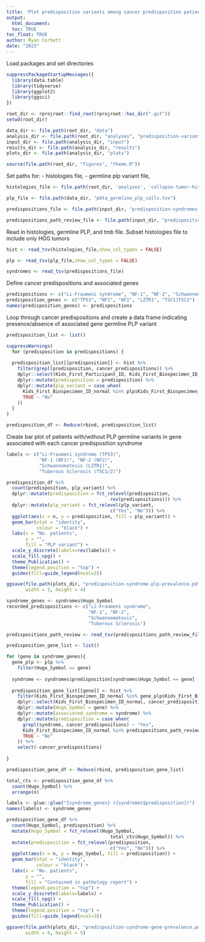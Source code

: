 ```yaml
---
title: 'Plot predisposition variants among cancer predisposition patients'
output: 
  html_document:
  toc: TRUE
toc_float: TRUE
author: Ryan Corbett
date: "2023"
---
```


Load packages and set directories

```r
suppressPackageStartupMessages({
  library(data.table)
  library(tidyverse)
  library(ggplot2)
  library(ggsci)
})

root_dir <- rprojroot::find_root(rprojroot::has_dir(".git"))
setwd(root_dir)

data_dir <- file.path(root_dir, "data")
analysis_dir <- file.path(root_dir, "analyses", "predisposition-variants")
input_dir <- file.path(analysis_dir, "input")
results_dir <- file.path(analysis_dir, "results") 
plots_dir <- file.path(analysis_dir, "plots")

source(file.path(root_dir, "figures", "theme.R"))
```

Set paths for: 
- histologies file, 
- germline plp variant file,

```r
histologies_file <- file.path(root_dir, 'analyses', 'collapse-tumor-histologies', 'results',"germline-primary-plus-tumor-histologies-plot-groups-clin-meta.tsv")

plp_file <- file.path(data_dir, "pbta_germline_plp_calls.tsv")

predispositions_file <- file.path(input_dir, "predisposition-syndromes.tsv")

predispositions_path_review_file <- file.path(input_dir, "predispositions-path-review.tsv")
```

Read in histologies, germline PLP, and tmb file. Subset histologies file to include only HGG tumors

```r
hist <- read_tsv(histologies_file,show_col_types = FALSE) 

plp <- read_tsv(plp_file,show_col_types = FALSE)

syndromes <- read_tsv(predispositions_file)
```

Define cancer predispositions and associated genes

```r
predispositions <- c("Li-Fraumeni syndrome", "NF-1", "NF-2", "Schwannomatosis", "Tuberous Sclerosis")
predisposition_genes <- c("TP53", "NF1", "NF2", "LZTR1", "TSC1|TSC2")
names(predisposition_genes) <- predispositions
```

Loop through cancer predispositions and create a data frame indicating presence/absence of associated gene germline PLP variant

```r
predisposition_list <- list()

suppressWarnings(
  for (predisposition in predispositions) {
  
  predisposition_list[[predisposition]] <- hist %>%
    filter(grepl(predisposition, cancer_predispositions)) %>%
    dplyr::select(Kids_First_Participant_ID, Kids_First_Biospecimen_ID_normal) %>%
    dplyr::mutate(predisposition = predisposition) %>%
    dplyr::mutate(plp_variant = case_when(
      Kids_First_Biospecimen_ID_normal %in% plp$Kids_First_Biospecimen_ID[grepl(predisposition_genes[predisposition], plp$Hugo_Symbol)] ~ "Yes",
      TRUE ~ "No"
    ))
  }
)

predisposition_df <- Reduce(rbind, predisposition_list)
```

Create bar plot of patients with/without PLP germline variants in gene associated with each cancer predisposition syndrome

```r
labels <- c("Li-Fraumeni syndrome (TP53)",
            "NF-1 (NF1)", "NF-2 (NF2)",
            "Schwannomatosis (LZTR1)",
            "Tuberous Sclerosis (TSC1/2)")

predisposition_df %>%
  count(predisposition, plp_variant) %>%
  dplyr::mutate(predisposition = fct_relevel(predisposition,
                                      rev(predispositions))) %>%
  dplyr::mutate(plp_variant = fct_relevel(plp_variant,
                                      c("Yes", "No"))) %>%
  ggplot(aes(x = n, y = predisposition, fill = plp_variant)) + 
  geom_bar(stat = "identity", 
           colour = "black") +
  labs(x = "No. patients",
       y = "",
       fill = "PLP variant") +
  scale_y_discrete(labels=rev(labels)) +
  scale_fill_npg() +
  theme_Publication() +
  theme(legend.position = "top") +
  guides(fill=guide_legend(ncol=2))

ggsave(file.path(plots_dir, "predisposition-syndrome-plp-prevalence.pdf"),
       width = 5, height = 4)
```

```r
syndrome_genes <- syndromes$Hugo_Symbol
recorded_predispositions <- c("Li-Fraumeni syndrome", 
                              "NF-1", "NF-2", 
                              "Schwannomatosis", 
                              "Tuberous Sclerosis")

predispositions_path_review <- read_tsv(predispositions_path_review_file)

predisposition_gene_list <- list()

for (gene in syndrome_genes){
  gene_plp <- plp %>%
    filter(Hugo_Symbol == gene)
  
  syndrome <- syndromes$predisposition[syndromes$Hugo_Symbol == gene]
  
  predisposition_gene_list[[gene]] <- hist %>%
    filter(Kids_First_Biospecimen_ID_normal %in% gene_plp$Kids_First_Biospecimen_ID) %>%
    dplyr::select(Kids_First_Biospecimen_ID_normal, cancer_predispositions) %>%
    dplyr::mutate(Hugo_Symbol = gene) %>%
    dplyr::mutate(associated_syndrome = syndrome) %>%
    dplyr::mutate(predisposition = case_when(
      grepl(syndrome, cancer_predispositions) ~ "Yes",
      Kids_First_Biospecimen_ID_normal %in% predispositions_path_review$Kids_First_Biospecimen_ID_normal ~ "Yes",
      TRUE ~ "No"
    )) %>%
    select(-cancer_predispositions)
  
}

predisposition_gene_df <- Reduce(rbind, predisposition_gene_list)
```


```r

total_cts <- predisposition_gene_df %>%
  count(Hugo_Symbol) %>%
  arrange(n)

labels <- glue::glue("{syndrome_genes} ({syndromes$predisposition})")
names(labels) <- syndrome_genes

predisposition_gene_df %>%
  count(Hugo_Symbol, predisposition) %>%
  mutate(Hugo_Symbol = fct_relevel(Hugo_Symbol,
                                      total_cts$Hugo_Symbol)) %>%
  mutate(predisposition = fct_relevel(predisposition,
                                      c("Yes", "No"))) %>%
  ggplot(aes(x = n, y = Hugo_Symbol, fill = predisposition)) + 
  geom_bar(stat = "identity", 
           colour = "black") +
  labs(x = "No. patients",
       y = "",
       fill = "Contained in pathology report") +
  theme(legend.position = "top") +
  scale_y_discrete(labels=labels) +
  scale_fill_npg() +
  theme_Publication() +
  theme(legend.position = "top") +
  guides(fill=guide_legend(ncol=3))

ggsave(file.path(plots_dir, "predisposition-syndrome-gene-prevalence.pdf"),
       width = 6, height = 5)


```
